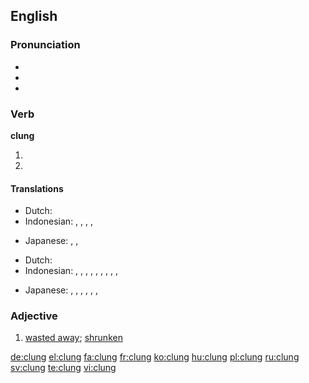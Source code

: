 ==English==

===Pronunciation===
* {{IPA|/ˈklʌŋ/}}
* {{audio|En-us-clung.ogg|Audio (US)|lang=en}}
* {{rhymes|ʌŋ}}

===Verb===
'''clung'''

# {{en-simple past of|cling}}
# {{past participle of|cling|lang=en}}

====Translations====
{{trans-top|simple past}}
* Dutch: {{t|nl|klampte}}
* Indonesian: {{t+|id|sangkut|alt=menyangkut}}, {{t+|id|sangkut|alt=menyangkutkan}}, {{t+|id|gantung|alt=bergantung}}, {{t+|id|gantung|alt=menggantung}}, {{t+|id|gantung|alt=menggantungkan}}
{{trans-mid}}
* Japanese: {{t|ja|掛けた|tr=[[かけた]], kaketa}}, {{t|ja|ぶら下がった|tr=[[ぶらさがった]], burasagatta}}, {{t|ja|ぶら下げた|tr=[[ぶらさげた]], burasageta}}
{{trans-bottom}}

{{trans-top|past participle}}
* Dutch: {{t|nl|geklampt}}
* Indonesian: {{t+|id|sangkut|alt=menyangkut}}, {{t+|id|sangkut|alt=menyangkutkan}}, {{t+|id|sangkut|alt=tersangkut}}, {{t+|id|sangkut|alt=disangkutkan}}, {{t+|id|gantung|alt=bergantung}}, {{t+|id|gantung|alt=menggantung}}, {{t+|id|gantung|alt=menggantungkan}}, {{t+|id|gantung|alt=digantung}}, {{t+|id|gantung|alt=tergantung}}, {{t+|id|gantung|alt=digantungkan}}
{{trans-mid}}
* Japanese: {{t|ja|掛けた|tr=[[かけた]], kaketa}}, {{t|ja|掛けられる|tr=[[かけられる]], kakerareru}}, {{t|ja|掛けられた|tr=[[かけられた]], kakerareta}}, {{t|ja|ぶら下がった|tr=[[ぶらさがった]], burasagatta}}, {{t|ja|ぶら下げた|tr=[[ぶらさげた]], burasageta}}, {{t|ja|ぶら下げられる|tr=[[ぶらさげられる]], burasagerareru}}, {{t|ja|ぶら下げられた|tr=[[ぶらさげられた]], burasagerareta}}
{{trans-bottom}}

===Adjective===
{{en-adj}}

# {{context|obsolete|lang=en}} [[waste away|wasted away]]; [[shrunken]]

[[de:clung]]
[[el:clung]]
[[fa:clung]]
[[fr:clung]]
[[ko:clung]]
[[hu:clung]]
[[pl:clung]]
[[ru:clung]]
[[sv:clung]]
[[te:clung]]
[[vi:clung]]